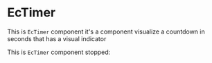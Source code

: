

<Meta title="Timer" component={EcTimer} />

# EcTimer

This is `EcTimer` component it's a component visualize a countdown in seconds that has a visual indicator 

<Story name="basic">
  <EcTimer />
</Story>

<ArgsTable story="basic" />

This is `EcTimer` component stopped:

<Canvas>
  <Story name="stopped">
    <EcTimer />
  </Story>
</Canvas>
